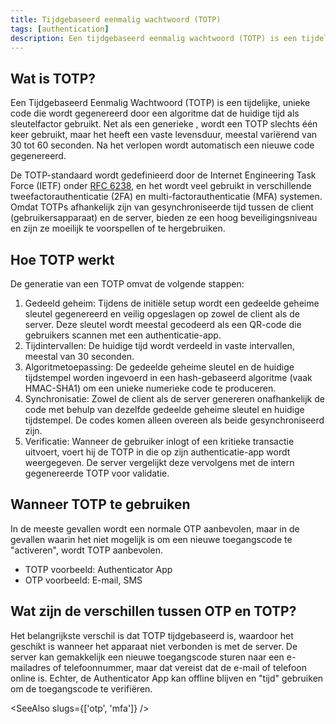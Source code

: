 ```yaml
---
title: Tijdgebaseerd eenmalig wachtwoord (TOTP)
tags: [authentication]
description: Een tijdgebaseerd eenmalig wachtwoord (TOTP) is een tijdelijke, unieke code die wordt gegenereerd door een algoritme dat de huidige tijd als sleutelfactor gebruikt.
---
```


## Wat is TOTP?

Een Tijdgebaseerd Eenmalig Wachtwoord (TOTP) is een tijdelijke, unieke code die wordt gegenereerd door een algoritme dat de huidige tijd als sleutelfactor gebruikt. Net als een generieke <Ref slug="otp" />, wordt een TOTP slechts één keer gebruikt, maar het heeft een vaste levensduur, meestal variërend van 30 tot 60 seconden. Na het verlopen wordt automatisch een nieuwe code gegenereerd.

De TOTP-standaard wordt gedefinieerd door de Internet Engineering Task Force (IETF) onder [RFC 6238](https://datatracker.ietf.org/doc/html/rfc6238), en het wordt veel gebruikt in verschillende tweefactorauthenticatie (2FA) en multi-factorauthenticatie (MFA) systemen. Omdat TOTPs afhankelijk zijn van gesynchroniseerde tijd tussen de client (gebruikersapparaat) en de server, bieden ze een hoog beveiligingsniveau en zijn ze moeilijk te voorspellen of te hergebruiken.

## Hoe TOTP werkt

De generatie van een TOTP omvat de volgende stappen:

1. Gedeeld geheim: Tijdens de initiële setup wordt een gedeelde geheime sleutel gegenereerd en veilig opgeslagen op zowel de client als de server. Deze sleutel wordt meestal gecodeerd als een QR-code die gebruikers scannen met een authenticatie-app.
2. Tijdintervallen: De huidige tijd wordt verdeeld in vaste intervallen, meestal van 30 seconden.
3. Algoritmetoepassing: De gedeelde geheime sleutel en de huidige tijdstempel worden ingevoerd in een hash-gebaseerd algoritme (vaak HMAC-SHA1) om een unieke numerieke code te produceren.
4. Synchronisatie: Zowel de client als de server genereren onafhankelijk de code met behulp van dezelfde gedeelde geheime sleutel en huidige tijdstempel. De codes komen alleen overeen als beide gesynchroniseerd zijn.
5. Verificatie: Wanneer de gebruiker inlogt of een kritieke transactie uitvoert, voert hij de TOTP in die op zijn authenticatie-app wordt weergegeven. De server vergelijkt deze vervolgens met de intern gegenereerde TOTP voor validatie.

## Wanneer TOTP te gebruiken

In de meeste gevallen wordt een normale OTP aanbevolen, maar in de gevallen waarin het niet mogelijk is om een nieuwe toegangscode te "activeren", wordt TOTP aanbevolen.

- TOTP voorbeeld: Authenticator App
- OTP voorbeeld: E-mail, SMS

## Wat zijn de verschillen tussen OTP en TOTP?

Het belangrijkste verschil is dat TOTP tijdgebaseerd is, waardoor het geschikt is wanneer het apparaat niet verbonden is met de server. De server kan gemakkelijk een nieuwe toegangscode sturen naar een e-mailadres of telefoonnummer, maar dat vereist dat de e-mail of telefoon online is. Echter, de Authenticator App kan offline blijven en "tijd" gebruiken om de toegangscode te verifiëren.

<SeeAlso slugs={['otp', 'mfa']} />